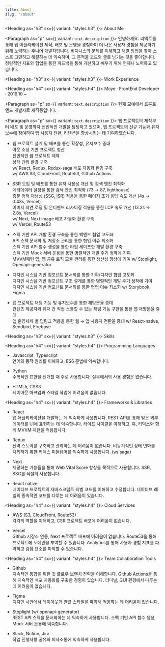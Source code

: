 ```yaml
---
title: About
slug: "/about"
---
```



<Heading as="h3" sx={{ variant: "styles.h3" }}>
  About Me
</Heading>

<Paragraph as="p" sx={{ variant: `text.description` }}>
  안녕하세요. 리액트를 통해 웹 어플리케이션 제작, 배포 및 운영을 경험하며 더
  나은 사용자 경험을 제공하기 위해 노력하는 주니어 개발자입니다. 비지니스의
  문제를 이해하고 해결 방법을 찾아 스스로 고민하고 해결하는 데 익숙하며, 그
  흔적을 코드와 글로 남기는 것을 좋아합니다. 정량적인 지표와 협업을 통한
  피드백을 통해 개선하고 배우기 위해 언제나 노력하고 있습니다.
</Paragraph>

<Heading as="h3" sx={{ variant: "styles.h3" }}>
  Work Experience
</Heading>

<Heading as="h4" sx={{ variant: "styles.h4" }}>
  Moye · FrontEnd Developer · 2019.10 ~
</Heading>

<Paragraph as="p" sx={{ variant: `text.description` }}>
  현재 모예에서 프론트엔드 개발자로 재직중입니다.
</Paragraph>

<Paragraph as="p" sx={{ variant: `text.description` }}>
  웹 프로젝트의 제작부터 배포 및 운영까지 전반적인 개발을 담당하고 있으며, 앱
  프로젝트의 신규 기능과 유지 보수에 참여하여 앱 사용자 전환, 리텐션을
  향상시키는 데 기여하였습니다.
</Paragraph>

<ul>
  <li>웹 프로젝트 설계 및 배포를 통한 확장성, 유지보수 증대</li>
  <Paragraph as="p" sx={{ variant: "text.description" }}>
    아웃 소싱 기반 프로젝트 청산
    <br />
    전반적인 웹 프로젝트 제작
    <br />
    상태 관리 환경 구축
    <br />
  </Paragraph>
  <Paragraph as="p" sx={{ variant: "text.highlight" }}>
    w/ React, Redux, Redux-saga
  </Paragraph>
  <Paragraph as="p" sx={{ variant: "text.description" }}>
    배포 자동화 환경 구축
    <br />
  </Paragraph>
  <Paragraph as="p" sx={{ variant: "text.highlight" }}>
    w/ AWS S3, CloudFront, Route53, Github Actions
  </Paragraph>
</ul>

<ul>
  <li>SSR 도입 및 배포를 통한 유저 사용성 개선 및 검색 엔진 최적화</li>
  <Paragraph as="p" sx={{ variant: "text.description" }}>
    메타데이터 설정을 통한 검색 엔진 최적화 (73 → 87, lighthouse)
    <br />
    증분 정적 재생성 (SSG, ISR) 적용을 통한 페이지 초기 응답 속도 개선 (4s →
    0.43s, Vercel)
    <br />
    이미지 지연 로딩 및 온디멘드 리사이징 적용을 통한 LCP 속도 개선 (13.2s →
    2.8s, Vercel)
    <br />
  </Paragraph>
  <Paragraph as="p" sx={{ variant: "text.highlight" }}>
    w/ Next, Next image
  </Paragraph>
  <Paragraph as="p" sx={{ variant: "text.description" }}>
    배포 자동화 환경 구축
    <br />
  </Paragraph>
  <Paragraph as="p" sx={{ variant: "text.highlight" }}>
    w/ Vercel, Route53
  </Paragraph>
</ul>

<ul>
  <li>스펙 기반 API 개발 환경 구축을 통한 백엔드 협업 고도화</li>
  <Paragraph as="p" sx={{ variant: "text.description" }}>
    API 스펙 문서화 및 저장소 관리를 통한 협업 이슈 최소화
    <br />
    스펙 기반 API 함수 생성을 통한 타입 세이프한 개발 환경 구축
    <br />
    스펙 기반 Mock 서버 운용을 통한 병렬적인 개발 주기 정착에 기여
    <br />
    MVVM패턴 앱, 웹 공유 로직 모듈 관리를 통한 생산성 향상에 기여
  </Paragraph>
  <Paragraph as="p" sx={{ variant: "text.highlight" }}>
    w/ Stoplight, Openapi-generator
  </Paragraph>
</ul>

<ul>
  <li>디자인 시스템 기반 컴포넌트 문서화를 통한 기획/디자인 협업 고도화</li>
  <Paragraph as="p" sx={{ variant: "text.description" }}>
    디자인 시스템 기반 컴포넌트 구조 설계를 통한 병렬적인 개발 주기 정착에 기여
    <br />
    디자인 시스템 기반 컴포넌트 문서화를 통한 협업 이슈 최소화
  </Paragraph>
  <Paragraph as="p" sx={{ variant: "text.highlight" }}>
    w/ Storybook, Figma
  </Paragraph>
</ul>

<ul>
  <li>앱 프로젝트 채팅 기능 및 유지보수를 통한 재방문율 증대</li>
  <Paragraph as="p" sx={{ variant: "text.description" }}>
    컨텐츠 제공자와 유저 간 직접 소통할 수 있는 채팅 기능 구현을 통한 앱
    재방문율 증대
    <br />앱 운영체제 별 딥링크 적용을 통한 웹 → 앱 사용자 전환율 증대
  </Paragraph>
  <Paragraph as="p" sx={{ variant: "text.highlight" }}>
    w/ React-native, Sendbird, Firebase
  </Paragraph>
</ul>

<Heading as="h3" sx={{ variant: "styles.h3" }}>
  Skills
</Heading>

<Heading as="h4" sx={{ variant: "styles.h4" }}>
  Programming Languages
</Heading>
<ul>
  <li>Javascript, Typescript</li>
  <Paragraph as="p" sx={{ variant: "text.description" }}>
    언어의 동작 원리를 이해하고, ES6 문법에 익숙합니다.
  </Paragraph>
</ul>
<ul>
  <li>Python</li>
  <Paragraph as="p" sx={{ variant: "text.description" }}>
    수학적인 표현을 전개할 때 주로 사용합니다.
  </Paragraph>
  <Paragraph as="p" sx={{ variant: "text.description" }}>
    실무에서의 사용 경험은 없습니다.
  </Paragraph>
</ul>
<ul>
  <li>HTML5, CSS3</li>
  <Paragraph as="p" sx={{ variant: "text.description" }}>
    레이아웃 마크업과 스타일 작업에 어려움이 없습니다.
  </Paragraph>
</ul>

<Heading as="h4" sx={{ variant: "styles.h4" }}>
  Frameworks & Libraries
</Heading>
<ul>
  <li>React</li>
  <Paragraph as="p" sx={{ variant: "text.description" }}>
    앱 애플리케이션을 개발하는 데 익숙하게 사용합니다.
  </Paragraph>
  <Paragraph as="p" sx={{ variant: "text.description" }}>
    REST API를 통해 얻은 외부 데이터를 UI에 표현하는 데 익숙합니다.
  </Paragraph>
  <Paragraph as="p" sx={{ variant: "text.description" }}>
    라이프 사이클을 이해하고, 훅, 리덕스와 함께 MVVM 패턴을 적용합니다.
  </Paragraph>
</ul>
<ul>
  <li>Redux</li>
  <Paragraph as="p" sx={{ variant: "text.description" }}>
    전역 스토어를 구축하고 관리하는 데 어려움이 없습니다.
  </Paragraph>
  <Paragraph as="p" sx={{ variant: "text.description" }}>
    비동기적인 상태 변화를 처리하기 위한 리덕스 미들웨어를 익숙하게 사용합니다.
    (w/ saga)
  </Paragraph>
</ul>
<ul>
  <li>Next</li>
  <Paragraph as="p" sx={{ variant: "text.description" }}>
    제공하는 기능들을 통해 Web Vital Score 향상을 목적으로 사용합니다.
  </Paragraph>
  <Paragraph as="p" sx={{ variant: "text.description" }}>
    SSR, SSG를 적절히 사용합니다.
  </Paragraph>
</ul>
<ul>
  <li>React native</li>
  <Paragraph as="p" sx={{ variant: "text.description" }}>
    네이티브 프로젝트의 자바스크립트 레벨 코드를 이해하고 수정합니다.
  </Paragraph>
  <Paragraph as="p" sx={{ variant: "text.description" }}>
    네이티브 레벨의 종속적인 코드를 다루는 데 어려움이 있습니다.
  </Paragraph>
</ul>

<Heading as="h4" sx={{ variant: "styles.h4" }}>
  Cloud Services
</Heading>
<ul>
  <li>AWS (S3, CloudFront, Route53)</li>
  <Paragraph as="p" sx={{ variant: "text.description" }}>
    각각의 역할을 이해하고, CSR 프로젝트 배포에 어려움이 없습니다.
  </Paragraph>
</ul>
<ul>
  <li>Vercel</li>
  <Paragraph as="p" sx={{ variant: "text.description" }}>
    Github 저장소 연동, Next 프로젝트 배포에 어려움이 없습니다.
  </Paragraph>
  <Paragraph as="p" sx={{ variant: "text.description" }}>
    Route53을 통해 프로젝트에 도메인을 부여할 수 있습니다.
  </Paragraph>
  <Paragraph as="p" sx={{ variant: "text.description" }}>
    Analytics를 통해 사용자 경험 지표를 파악하고 감점 요소를 파악할 수 있습니다.
  </Paragraph>
</ul>

<Heading as="h4" sx={{ variant: "styles.h4" }}>
  Team Collaboration Tools
</Heading>
<ul>
  <li>Github</li>
  <Paragraph as="p" sx={{ variant: "text.description" }}>
    지속적인 통합을 위한 깃 플로우 브랜치 전략을 이해합니다.
  </Paragraph>
  <Paragraph as="p" sx={{ variant: "text.description" }}>
    Github Actions을 통해 지속적인 배포 자동화를 구축한 경험이 있습니다.
  </Paragraph>
  <Paragraph as="p" sx={{ variant: "text.description" }}>
    터미널, GUI 환경에서 다루는 데 어려움이 없습니다.
  </Paragraph>
</ul>
<ul>
  <li>Figma</li>
  <Paragraph as="p" sx={{ variant: "text.description" }}>
    디자인 시안에서 레이아웃과 관련 스타일을 파악해 적용하는 데 어려움이
    없습니다.
  </Paragraph>
</ul>
<ul>
  <li>Stoplight (w/ openapi-generator)</li>
  <Paragraph as="p" sx={{ variant: "text.description" }}>
    REST API 스펙을 문서화하는 데 익숙하게 사용합니다.
  </Paragraph>
  <Paragraph as="p" sx={{ variant: "text.description" }}>
    스펙 기반 API 함수 생성, Mock 서버 운용에 익숙합니다.
  </Paragraph>
</ul>
<ul>
  <li>Slack, Notion, Jira</li>
  <Paragraph as="p" sx={{ variant: "text.description" }}>
    작업 진행사항 공유와 의사소통에 익숙하게 사용합니다.
  </Paragraph>
</ul>
